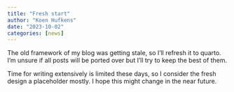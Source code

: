 ```yaml
---
title: "Fresh start"
author: "Koen Hufkens"
date: "2023-10-02"
categories: [news]
---
```


The old framework of my blog was getting stale, so I'll refresh it to quarto. I'm unsure if all posts will be ported over but I'll try to keep the best of them. 

Time for writing extensively is limited these days, so I consider the fresh design a placeholder mostly. I hope this might change in the near future.